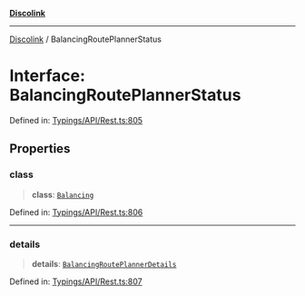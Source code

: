 [**Discolink**](../README.md)

***

[Discolink](../globals.md) / BalancingRoutePlannerStatus

# Interface: BalancingRoutePlannerStatus

Defined in: [Typings/API/Rest.ts:805](https://github.com/Archayu/discolink/blob/ddfd70ea55cc6996bf3567765f64fb3824cd3f79/src/Typings/API/Rest.ts#L805)

## Properties

### class

> **class**: [`Balancing`](../enumerations/RoutePlannerType.md#balancing)

Defined in: [Typings/API/Rest.ts:806](https://github.com/Archayu/discolink/blob/ddfd70ea55cc6996bf3567765f64fb3824cd3f79/src/Typings/API/Rest.ts#L806)

***

### details

> **details**: [`BalancingRoutePlannerDetails`](BalancingRoutePlannerDetails.md)

Defined in: [Typings/API/Rest.ts:807](https://github.com/Archayu/discolink/blob/ddfd70ea55cc6996bf3567765f64fb3824cd3f79/src/Typings/API/Rest.ts#L807)
